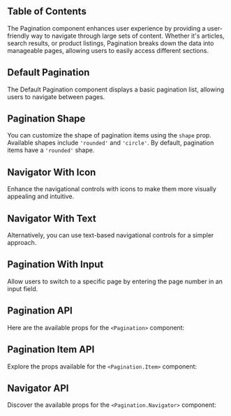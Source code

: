 
## Table of Contents

The Pagination component enhances user experience by providing a user-friendly way to navigate through large sets of content. Whether it's articles, search results, or product listings, Pagination breaks down the data into manageable pages, allowing users to easily access different sections.

## Default Pagination

The Default Pagination component displays a basic pagination list, allowing users to navigate between pages.

<CodeHighlightPreview code={DefaultPaginationCode}>
  <DefaultPagination />
</CodeHighlightPreview>

## Pagination Shape

You can customize the shape of pagination items using the `shape` prop. Available shapes include `'rounded'` and `'circle'`. By default, pagination items have a `'rounded'` shape.

<CodeHighlightPreview code={PaginationShapeCode}>
  <PaginationShape />
</CodeHighlightPreview>

## Navigator With Icon

Enhance the navigational controls with icons to make them more visually appealing and intuitive.

<CodeHighlightPreview code={PaginationNavigatorCode}>
  <PaginationNavigatorComponent />
</CodeHighlightPreview>

## Navigator With Text

Alternatively, you can use text-based navigational controls for a simpler approach.

<CodeHighlightPreview code={PaginationNavigatorTextCode}>
  <PaginationNavigatorText />
</CodeHighlightPreview>

## Pagination With Input

Allow users to switch to a specific page by entering the page number in an input field.

<CodeHighlightPreview code={PaginationInputCode}>
  <PaginationInput />
</CodeHighlightPreview>

## Pagination API

Here are the available props for the `<Pagination>` component:

<ComponentApi data={paginationApiData} />

## Pagination Item API

Explore the props available for the `<Pagination.Item>` component:

<ComponentApi data={itemApiData} />

## Navigator API

Discover the available props for the `<Pagination.Navigator>` component:

<ComponentApi data={navigatorApiData} />

